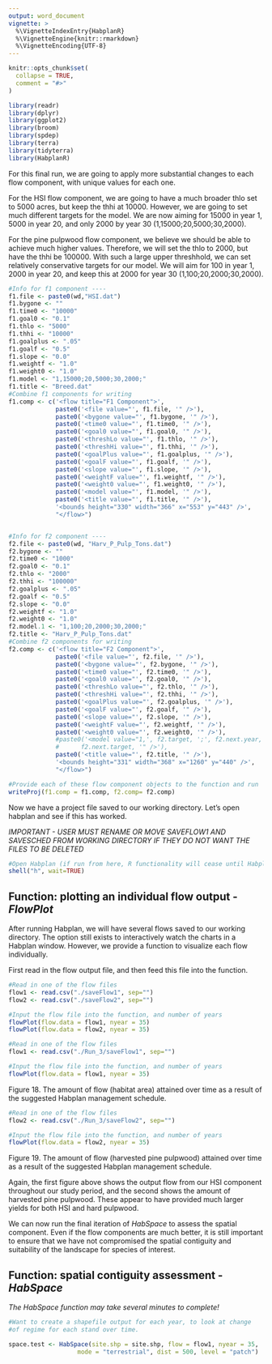 ---
output: word_document
vignette: >
  %\VignetteIndexEntry{HabplanR}
  %\VignetteEngine{knitr::rmarkdown}
  %\VignetteEncoding{UTF-8}
---

```{r, include = FALSE}
knitr::opts_chunk$set(
  collapse = TRUE,
  comment = "#>"
)
```


```{r, include = FALSE, echo = F}

library(readr)
library(dplyr)
library(ggplot2)
library(broom)
library(spdep)
library(terra)
library(tidyterra)
library(HabplanR)

```

For this final run, we are going to apply more substantial changes to each flow component, with unique values for each one. 

For the HSI flow component, we are going to have a much broader thlo set to 5000 acres, but keep the thhi at 10000. However, we are going to set much different targets for the model. We are now aiming for 15000 in year 1, 5000 in year 20, and only 2000 by year 30 (1,15000;20,5000;30,2000).

For the pine pulpwood flow component, we believe we should be able to achieve much higher values. Therefore, we will set the thlo to 2000, but have the thhi be 100000. With such a large upper threshhold, we can set relatively conservative targets for our model. We will aim for 100 in year 1, 2000 in year 20, and keep this at 2000 for year 30 (1,100;20,2000;30,2000). 

```{r flow.comp.3, warning = FALSE, eval = F}

#Info for f1 component ----
f1.file <- paste0(wd,"HSI.dat")
f1.bygone <- ""
f1.time0 <- "10000"
f1.goal0 <- "0.1"
f1.thlo <- "5000"
f1.thhi <- "10000"
f1.goalplus <- ".05"
f1.goalf <- "0.5"
f1.slope <- "0.0"
f1.weightf <- "1.0"
f1.weight0 <- "1.0"
f1.model <- "1,15000;20,5000;30,2000;"
f1.title <- "Breed.dat"
#Combine f1 components for writing
f1.comp <- c('<flow title="F1 Component">',
             paste0('<file value="', f1.file, '" />'),
             paste0('<bygone value="', f1.bygone, '" />'),
             paste0('<time0 value="', f1.time0, '" />'),
             paste0('<goal0 value="', f1.goal0, '" />'),
             paste0('<threshLo value="', f1.thlo, '" />'),
             paste0('<threshHi value="', f1.thhi, '" />'),
             paste0('<goalPlus value="', f1.goalplus, '" />'),
             paste0('<goalF value="', f1.goalf, '" />'),
             paste0('<slope value="', f1.slope, '" />'),
             paste0('<weightF value="', f1.weightf, '" />'),
             paste0('<weight0 value="', f1.weight0, '" />'),
             paste0('<model value="', f1.model, '" />'),
             paste0('<title value="', f1.title, '" />'),
             '<bounds height="330" width="366" x="553" y="443" />',
             "</flow>")


#Info for f2 component ----
f2.file <- paste0(wd, "Harv_P_Pulp_Tons.dat")
f2.bygone <- ""
f2.time0 <- "1000"
f2.goal0 <- "0.1"
f2.thlo <- "2000"
f2.thhi <- "100000"
f2.goalplus <- ".05"
f2.goalf <- "0.5"
f2.slope <- "0.0"
f2.weightf <- "1.0"
f2.weight0 <- "1.0"
f2.model.1 <- "1,100;20,2000;30,2000;"
f2.title <- "Harv_P_Pulp_Tons.dat"
#Combine f2 components for writing
f2.comp <- c('<flow title="F2 Component">',
             paste0('<file value="', f2.file, '" />'),
             paste0('<bygone value="', f2.bygone, '" />'),
             paste0('<time0 value="', f2.time0, '" />'),
             paste0('<goal0 value="', f2.goal0, '" />'),
             paste0('<threshLo value="', f2.thlo, '" />'),
             paste0('<threshHi value="', f2.thhi, '" />'),
             paste0('<goalPlus value="', f2.goalplus, '" />'),
             paste0('<goalF value="', f2.goalf, '" />'),
             paste0('<slope value="', f2.slope, '" />'),
             paste0('<weightF value="', f2.weightf, '" />'),
             paste0('<weight0 value="', f2.weight0, '" />'),
             #paste0('<model value="1,', f2.target, ';', f2.next.year, ',',
             #      f2.next.target, '" />'),
             paste0('<title value="', f2.title, '" />'),
             '<bounds height="331" width="368" x="1260" y="440" />',
             "</flow>")

```

```{r write.proj.3, warning = FALSE, echo = T, eval = F}

#Provide each of these flow component objects to the function and run
writeProj(f1.comp = f1.comp, f2.comp= f2.comp)

```

Now we have a project file saved to our working directory. Let's open habplan and see if this has worked.

_IMPORTANT - USER MUST RENAME OR MOVE SAVEFLOW1 AND SAVESCHED FROM WORKING DIRECTORY IF THEY DO NOT WANT THE FILES TO BE DELETED_

```{r run.habplan.3, warning = FALSE, echo = T, eval = F}

#Open Habplan (if run from here, R functionality will cease until Habplan is closed)
shell("h", wait=TRUE) 

```

## Function: plotting an individual flow output - _FlowPlot_

After running Habplan, we will have several flows saved to our working directory. The option still exists to interactively watch  the charts in a Habplan window. However, we provide a function to  visualize each flow individually. 

First read in the flow output file, and then feed this file into the function.

```{r flow.plot.3, warning = FALSE, echo = T, eval = F}
#Read in one of the flow files
flow1 <- read.csv("./saveFlow1", sep="")
flow2 <- read.csv("./saveFlow2", sep="")

#Input the flow file into the function, and number of years
flowPlot(flow.data = flow1, nyear = 35)
flowPlot(flow.data = flow2, nyear = 35)

```

```{r flow.plot.t3, warning = FALSE, echo = F, eval = T}

#Read in one of the flow files
flow1 <- read.csv("./Run_3/saveFlow1", sep="")

#Input the flow file into the function, and number of years
flowPlot(flow.data = flow1, nyear = 35)

```

Figure 18. The amount of flow (habitat area) attained over time as a result of the suggested Habplan management schedule.

```{r flow.plot.t4, warning = FALSE, echo = F, eval = T}

#Read in one of the flow files
flow2 <- read.csv("./Run_3/saveFlow2", sep="")

#Input the flow file into the function, and number of years
flowPlot(flow.data = flow2, nyear = 35)

```

Figure 19. The amount of flow (harvested pine pulpwood) attained over time as a result of the suggested Habplan management schedule.

Again, the first figure above shows the output flow from our HSI component throughout our study period, and the second shows the amount of harvested pine pulpwood. These appear to have provided much larger yields for both HSI and hard pulpwood.

We can now run the final iteration of _HabSpace_ to assess the spatial component. Even if the flow components are much better, it is still important to ensure that we have not compromised the spatial contiguity and suitability of the landscape for species of interest.

## Function: spatial contiguity assessment - _HabSpace_

_The HabSpace function may take several minutes to complete!_ 

```{r hab.space, warning = FALSE, echo = T, eval = F}

#Want to create a shapefile output for each year, to look at change
#of regime for each stand over time.

space.test <- HabSpace(site.shp = site.shp, flow = flow1, nyear = 35,
                   mode = "terrestrial", dist = 500, level = "patch")

```


